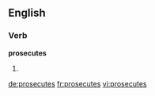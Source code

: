 ==English==

===Verb===
'''prosecutes'''

# {{third-person singular of|prosecute}}

[[de:prosecutes]]
[[fr:prosecutes]]
[[vi:prosecutes]]